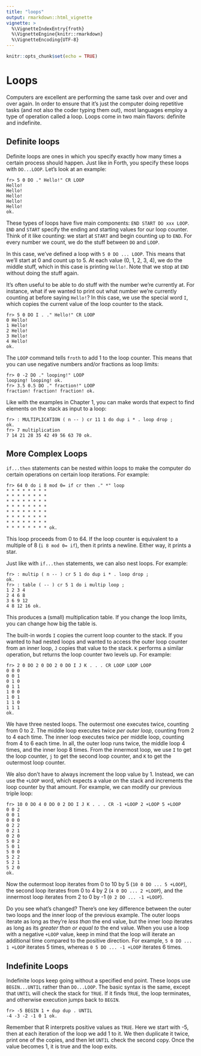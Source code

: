 ```yaml
---
title: "loops"
output: rmarkdown::html_vignette
vignette: >
  %\VignetteIndexEntry{froth}
  %\VignetteEngine{knitr::rmarkdown}
  %\VignetteEncoding{UTF-8}
---
```


```r
knitr::opts_chunk$set(echo = TRUE)
```

# Loops

Computers are excellent are performing the same task over and over and over again. In order to ensure that it's just the computer doing repetitive tasks (and not also the coder typing them out), most languages employ a type of operation called a loop. Loops come in two main flavors: definite and indefinite.

## Definite loops

Definite loops are ones in which you specify exactly how many times a certain process should happen. Just like in Forth, you specify these loops with `DO...LOOP`. Let's look at an example:
```
fr> 5 0 DO ." Hello!" CR LOOP
Hello!
Hello!
Hello!
Hello!
Hello! 
ok.
```

These types of loops have five main components: `END START DO xxx LOOP`. `END` and `START` specify the ending and starting values for our loop counter. Think of it like counting: we start at `START` and begin counting up to `END`. For every number we count, we do the stuff between `DO` and `LOOP`. 

In this case, we've defined a loop with `5 0 DO ... LOOP`. This means that we'll start at 0 and count up to 5. At each value (0, 1, 2, 3, 4), we do the middle stuff, which in this case is printing `Hello!`. Note that we stop at `END` without doing the stuff again.

It's often useful to be able to do stuff with the number we're currently at. For instance, what if we wanted to print out what number we're currently counting at before saying `Hello!`? In this case, we use the special word `I`, which copies the current value of the loop counter to the stack.

```
fr> 5 0 DO I . ." Hello!" CR LOOP
0 Hello! 
1 Hello! 
2 Hello! 
3 Hello! 
4 Hello! 
ok.
```


The `LOOP` command tells `froth` to add 1 to the loop counter. This means that you can use negative numbers and/or fractions as loop limits:

```
fr> 0 -2 DO ." looping!" LOOP
looping! looping! ok.
fr> 3.5 0.5 DO ." fraction!" LOOP
fraction! fraction! fraction! ok.
```

Like with the examples in Chapter 1, you can make words that expect to find elements on the stack as input to a loop:
```
fr> : MULTIPLICATION ( n -- ) cr 11 1 do dup i * . loop drop ;
ok.
fr> 7 multiplication
7 14 21 28 35 42 49 56 63 70 ok.
```

## More Complex Loops

`if...then` statements can be nested within loops to make the computer do certain operations on certain loop iterations. For example:

```
fr> 64 0 do i 8 mod 0= if cr then ." *" loop
* * * * * * * * 
* * * * * * * * 
* * * * * * * * 
* * * * * * * * 
* * * * * * * * 
* * * * * * * * 
* * * * * * * * 
* * * * * * * * ok.
```
This loop proceeds from 0 to 64. If the loop counter is equivalent to a multiple of 8 (`i 8 mod 0= if`), then it prints a newline. Either way, it prints a star.

Just like with `if...then` statements, we can also nest loops. For example:
```
fr> : multip ( n -- ) cr 5 1 do dup i * . loop drop ;
ok.
fr> : table ( -- ) cr 5 1 do i multip loop ;
1 2 3 4 
2 4 6 8 
3 6 9 12 
4 8 12 16 ok.
```

This produces a (small) multiplication table. If you change the loop limits, you can change how big the table is.

The built-in words `I` copies the current loop counter to the stack. If you wanted to had nested loops and wanted to access the outer loop counter from an inner loop, `J` copies that value to the stack. `K` performs a similar operation, but returns the loop counter two levels up. For example:
```
fr> 2 0 DO 2 0 DO 2 0 DO I J K . . . CR LOOP LOOP LOOP
0 0 0 
0 0 1 
0 1 0 
0 1 1 
1 0 0 
1 0 1 
1 1 0 
1 1 1 
ok.
```

We have three nested loops. The outermost one executes twice, counting from 0 to 2. The middle loop executes twice *per outer loop*, counting from 2 to 4 each time. The inner loop executes twice per middle loop, counting from 4 to 6 each time. In all, the outer loop runs twice, the middle loop 4 times, and the inner loop 8 times. From the innermost loop, we use `I` to get the loop counter, `j` to get the second loop counter, and `K` to get the outermost loop counter.

We also don't have to always increment the loop value by 1. Instead, we can use the `+LOOP` word, which expects a value on the stack and increments the loop counter by that amount. For example, we can modify our previous triple loop:

```
fr> 10 0 DO 4 0 DO 0 2 DO I J K . . . CR -1 +LOOP 2 +LOOP 5 +LOOP
0 0 2 
0 0 1 
0 0 0 
0 2 2 
0 2 1 
0 2 0 
5 0 2 
5 0 1 
5 0 0 
5 2 2 
5 2 1 
5 2 0 
ok.
```
Now the outermost loop iterates from 0 to 10 by 5 (`10 0 DO ... 5 +LOOP`), the second loop iterates from 0 to 4 by 2 (`4 0 DO ... 2 +LOOP`), and the innermost loop iterates from 2 to 0 by -1 (`0 2 DO ... -1 +LOOP`). 

Do you see what's changed? There's one key difference between the outer two loops and the inner loop of the previous example. The outer loops iterate as long as they're *less than* the end value, but the inner loop iterates as long as its *greater than or equal to* the end value. When you use a loop with a negative `+LOOP` value, keep in mind that the loop will iterate an additional time compared to the positive direction. For example, `5 0 DO ... 1 +LOOP` iterates 5 times, whereas `0 5 DO ... -1 +LOOP` iterates 6 times.

## Indefinite Loops

Indefinite loops keep going without a specified end point. These loops use `BEGIN...UNTIL` rather than `DO...LOOP`. The basic syntax is the same, except that `UNTIL` will check the stack for `TRUE`. If it finds `TRUE`, the loop terminates, and otherwise execution jumps back to `BEGIN`.

```
fr> -5 BEGIN 1 + dup dup . UNTIL  
-4 -3 -2 -1 0 1 ok.
```
Remember that R interprets positive values as `TRUE`. Here we start with -5, then at each iteration of the loop we add 1 to it. We then duplicate it twice, print one of the copies, and then let `UNTIL` check the second copy. Once the value becomes 1, it is true and the loop exits.

